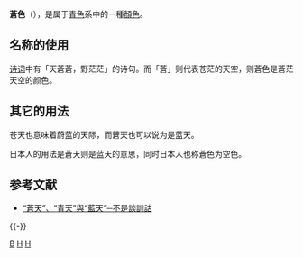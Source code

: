 {{Infobox color
|title=蒼色
|textcolor=#000000
|mod=hex
|B0DCD5
|source=[[网页颜色模式#X11名称|X11]]
}}

'''蒼色'''（{{lang-en|'''horizon'''}}），是属于[[青色|青色]]系中的一種[[顏色|顏色]]。

== 名称的使用 ==
[[诗词|诗词]]中有「天蒼蒼，野茫茫」的诗句。而「蒼」则代表苍茫的天空，则蒼色是蒼茫天空的颜色。

== 其它的用法 ==
苍天也意味着蔚蓝的天际，而蒼天也可以说为是蓝天。

日本人的用法是蒼天则是蓝天的意思，同时日本人也称蒼色为空色。

== 参考文献 ==
{{Reflist}}
* [https://web.archive.org/web/20090529010043/http://www.confucius2000.com/confucian/rujiao/ctqtylt.htm “蒼天”、“青天”與“藍天”─不是談訓詁]

{{-}}
{{Shades of Cyan}}

[[Category:颜色|B]]
[[Category:青藍色系|H]]
[[Category:色彩系|H]]

{{色彩小作品}}